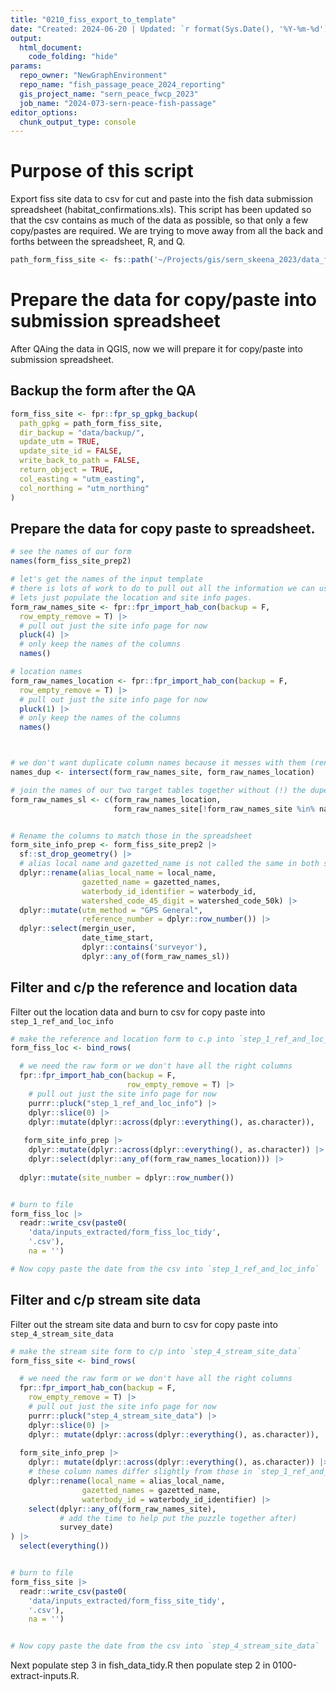 ```yaml
---
title: "0210_fiss_export_to_template"
date: "Created: 2024-06-20 | Updated: `r format(Sys.Date(), '%Y-%m-%d')`"
output: 
  html_document:
    code_folding: "hide"
params:
  repo_owner: "NewGraphEnvironment"
  repo_name: "fish_passage_peace_2024_reporting"
  gis_project_name: "sern_peace_fwcp_2023"
  job_name: "2024-073-sern-peace-fish-passage"
editor_options: 
  chunk_output_type: console
---
```


# Purpose of this script

Export fiss site data to csv for cut and paste into the fish data submission spreadsheet (habitat_confirmations.xls). This script has been updated so that the csv contains as much of the data as possible, so that only a few copy/pastes are required. We are trying to move away from all the back and forths between the spreadsheet, R, and Q. 

```r
path_form_fiss_site <- fs::path('~/Projects/gis/sern_skeena_2023/data_field/2024/form_fiss_site_2024.gpkg')
```



# Prepare the data for copy/paste into submission spreadsheet

After QAing the data in QGIS, now we will prepare it for copy/paste into submission spreadsheet.


## Backup the form after the QA

```r

form_fiss_site <- fpr::fpr_sp_gpkg_backup(
  path_gpkg = path_form_fiss_site,
  dir_backup = "data/backup/",
  update_utm = TRUE,
  update_site_id = FALSE,
  write_back_to_path = FALSE,
  return_object = TRUE,
  col_easting = "utm_easting",
  col_northing = "utm_northing"
) 
```


## Prepare the data for copy paste to spreadsheet.

```r
# see the names of our form
names(form_fiss_site_prep2)

# let's get the names of the input template
# there is lots of work to do to pull out all the information we can use so we will start with one small step at a time
# lets just populate the location and site info pages.
form_raw_names_site <- fpr::fpr_import_hab_con(backup = F,
  row_empty_remove = T) |> 
  # pull out just the site info page for now
  pluck(4) |> 
  # only keep the names of the columns
  names()

# location names
form_raw_names_location <- fpr::fpr_import_hab_con(backup = F,
  row_empty_remove = T) |> 
  # pull out just the site info page for now
  pluck(1) |> 
  # only keep the names of the columns
  names()



# we don't want duplicate column names because it messes with them (renames them both) so we need to get rid of dupes
names_dup <- intersect(form_raw_names_site, form_raw_names_location)

# join the names of our two target tables together without (!) the dupes
form_raw_names_sl <- c(form_raw_names_location,
                       form_raw_names_site[!form_raw_names_site %in% names_dup])


# Rename the columns to match those in the spreadsheet
form_site_info_prep <- form_fiss_site_prep2 |> 
  sf::st_drop_geometry() |> 
  # alias local name and gazetted_name is not called the same in both sheets so rename
  dplyr::rename(alias_local_name = local_name,
                gazetted_name = gazetted_names,
                waterbody_id_identifier = waterbody_id,
                watershed_code_45_digit = watershed_code_50k) |> 
  dplyr::mutate(utm_method = "GPS General",
                reference_number = dplyr::row_number()) |> 
  dplyr::select(mergin_user,
                date_time_start,
                dplyr::contains('surveyor'),
                dplyr::any_of(form_raw_names_sl))

```


## Filter and c/p the reference and location data

Filter out the location data and burn to csv for copy paste into `step_1_ref_and_loc_info`

```r
# make the reference and location form to c.p into `step_1_ref_and_loc_info`
form_fiss_loc <- bind_rows(

  # we need the raw form or we don't have all the right columns
  fpr::fpr_import_hab_con(backup = F,
                          row_empty_remove = T) |> 
    # pull out just the site info page for now
    purrr::pluck("step_1_ref_and_loc_info") |> 
    dplyr::slice(0) |> 
    dplyr::mutate(dplyr::across(dplyr::everything(), as.character)),
      
   form_site_info_prep |> 
    dplyr::mutate(dplyr::across(dplyr::everything(), as.character)) |> 
    dplyr::select(dplyr::any_of(form_raw_names_location))) |> 
  
  dplyr::mutate(site_number = dplyr::row_number())


# burn to file
form_fiss_loc |> 
  readr::write_csv(paste0(
    'data/inputs_extracted/form_fiss_loc_tidy',
    '.csv'),
    na = '')

# Now copy paste the date from the csv into `step_1_ref_and_loc_info`
```


## Filter and c/p stream site data

Filter out the stream site data and burn to csv for copy paste into `step_4_stream_site_data`

```r
# make the stream site form to c/p into `step_4_stream_site_data`
form_fiss_site <- bind_rows(

  # we need the raw form or we don't have all the right columns
  fpr::fpr_import_hab_con(backup = F,
    row_empty_remove = T) |> 
    # pull out just the site info page for now
    purrr::pluck("step_4_stream_site_data") |> 
    dplyr::slice(0) |> 
    dplyr:: mutate(dplyr::across(dplyr::everything(), as.character)),
                   
  form_site_info_prep |> 
    dplyr:: mutate(dplyr::across(dplyr::everything(), as.character)) |>
    # these column names differ slightly from those in `step_1_ref_and_loc_info`, so we update them so they are included in the csv for easier c/p.
    dplyr::rename(local_name = alias_local_name,
                gazetted_names = gazetted_name,
                waterbody_id = waterbody_id_identifier) |> 
    select(dplyr::any_of(form_raw_names_site),
           # add the time to help put the puzzle together after)
           survey_date)
) |> 
  select(everything())


# burn to file
form_fiss_site |> 
  readr::write_csv(paste0(
    'data/inputs_extracted/form_fiss_site_tidy',
    '.csv'),
    na = '')


# Now copy paste the date from the csv into `step_4_stream_site_data`

```

Next populate step 3 in fish_data_tidy.R then populate step 2 in 0100-extract-inputs.R.


